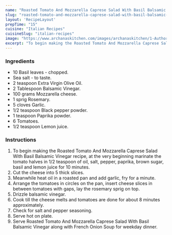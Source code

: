 ---
name: "Roasted Tomato And Mozzarella Caprese Salad With Basil Balsamic Vinegar Recipe"
slug: "roasted-tomato-and-mozzarella-caprese-salad-with-basil-balsamic-vinegar-recipe"
layout: 'RecipeLayout'
prepTime: "15"
cuisine: "Italian Recipes"
cuisineSlug: "italian-recipes"
image: "https://www.archanaskitchen.com/images/archanaskitchen/1-Author/ruby_pathak-yahoo.com/Roasted_Tomato_and_Mozzarella_Caprese_Salad_with_Basil_Balsamic_Vinegar.jpg"
excerpt: "To begin making the Roasted Tomato And Mozzarella Caprese Salad With Basil Balsamic Vinegar recipe, at the very beginning marinate the tomato halves in 12 teaspoon of oil, salt, pepper, paprika, brown sugar, basil and lemon juice for 10 minutes"
---

### Ingredients

- 10 Basil leaves - chopped.
- Sea salt - to taste.
- 2 teaspoon Extra Virgin Olive Oil.
- 2 Tablespoon Balsamic Vinegar.
- 100 grams Mozzarella cheese.
- 1 sprig Rosemary.
- 5 cloves Garlic.
- 1/2 teaspoon Black pepper powder.
- 1 teaspoon Paprika powder.
- 6 Tomatoes.
- 1/2 teaspoon Lemon juice.

### Instructions

1. To begin making the Roasted Tomato And Mozzarella Caprese Salad With Basil Balsamic Vinegar recipe, at the very beginning marinate the tomato halves in 1/2 teaspoon of oil, salt, pepper, paprika, brown sugar, basil and lemon juice for 10 minutes.
1. Cut the cheese into 5 thick slices.
1. Meanwhile heat oil in a roasted pan and add garlic, fry for a minute.
1. Arrange the tomatoes in circles on the pan, insert cheese slices in between tomatoes with gaps, lay the rosemary sprig on top.
1. Drizzle balsamic vinegar.
1. Cook till the cheese melts and tomatoes are done for about 8 minutes approximately.
1. Check for salt and pepper seasoning.
1. Serve hot on plate.
1. Serve Roasted Tomato And Mozzarella Caprese Salad With Basil Balsamic Vinegar along with French Onion Soup for weekday dinner.
